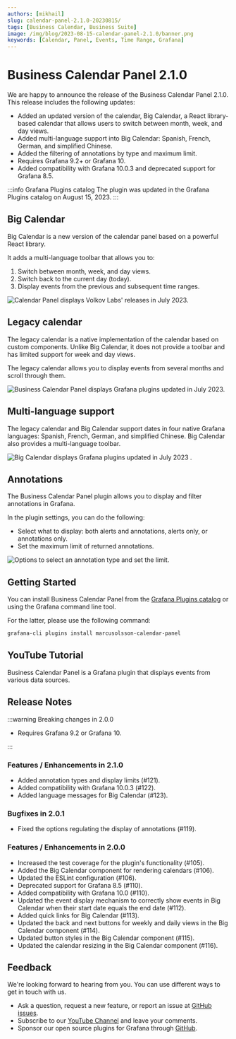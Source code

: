 ```yaml
---
authors: [mikhail]
slug: calendar-panel-2.1.0-20230815/
tags: [Business Calendar, Business Suite]
image: /img/blog/2023-08-15-calendar-panel-2.1.0/banner.png
keywords: [Calendar, Panel, Events, Time Range, Grafana]
---
```



# Business Calendar Panel 2.1.0

We are happy to announce the release of the Business Calendar Panel 2.1.0. This release includes the following updates:

- Added an updated version of the calendar, Big Calendar, a React library-based calendar that allows users to switch between month, week, and day views.
- Added multi-language support into Big Calendar: Spanish, French, German, and simplified Chinese.
- Added the filtering of annotations by type and maximum limit.
- Requires Grafana 9.2+ or Grafana 10.
- Added compatibility with Grafana 10.0.3 and deprecated support for Grafana 8.5.

:::info Grafana Plugins catalog
The plugin was updated in the Grafana Plugins catalog on August 15, 2023.
:::

<Shorts
  src="https://www.youtube.com/embed/DV3HLdHMz5Y"
  title="Business Calendar Panel 2.1.0 for Grafana."
/>

## Big Calendar

Big Calendar is a new version of the calendar panel based on a powerful React library.

It adds a multi-language toolbar that allows you to:

1. Switch between month, week, and day views.
2. Switch back to the current day (today).
3. Display events from the previous and subsequent time ranges.

<Image
  title="Calendar Panel displays Volkov Labs' releases in July 2023."
  src="/img/blog/2023-08-15-calendar-panel-2.1.0/big.png"
/>

## Legacy calendar

The legacy calendar is a native implementation of the calendar based on custom components. Unlike Big Calendar, it does not provide a toolbar and has limited support for week and day views.

The legacy calendar allows you to display events from several months and scroll through them.

<Image
  title="Business Calendar Panel displays Grafana plugins updated in July 2023."
  src="/img/blog/2023-08-15-calendar-panel-2.1.0/legacy.png"
/>

## Multi-language support

The legacy calendar and Big Calendar support dates in four native Grafana languages: Spanish, French, German, and simplified Chinese. Big Calendar also provides a multi-language toolbar.

<Image
  title="Big Calendar displays Grafana plugins updated in July 2023 ."
  src="/img/blog/2023-08-15-calendar-panel-2.1.0/spanish.png"
/>

## Annotations

The Business Calendar Panel plugin allows you to display and filter annotations in Grafana.

In the plugin settings, you can do the following:

- Select what to display: both alerts and annotations, alerts only, or annotations only.
- Set the maximum limit of returned annotations.

<Image
  title="Options to select an annotation type and set the limit."
  src="/img/blog/2023-08-15-calendar-panel-2.1.0/annotations.png"
/>

## Getting Started

You can install Business Calendar Panel from the [Grafana Plugins catalog](https://grafana.com/grafana/plugins/marcusolsson-calendar-panel/) or using the Grafana command line tool.

For the latter, please use the following command:

```bash
grafana-cli plugins install marcusolsson-calendar-panel
```

## YouTube Tutorial

Business Calendar Panel is a Grafana plugin that displays events from various data sources.

<Youtube
  id="iPJ122x0oos"
  title="Display events from the JSON API data source."
/>

## Release Notes

:::warning Breaking changes in 2.0.0

- Requires Grafana 9.2 or Grafana 10.

:::

### Features / Enhancements in 2.1.0

- Added annotation types and display limits (#121).
- Added compatibility with Grafana 10.0.3 (#122).
- Added language messages for Big Calendar (#123).

### Bugfixes in 2.0.1

- Fixed the options regulating the display of annotations (#119).

### Features / Enhancements in 2.0.0

- Increased the test coverage for the plugin's functionality (#105).
- Added the Big Calendar component for rendering calendars (#106).
- Updated the ESLint configuration (#106).
- Deprecated support for Grafana 8.5 (#110).
- Added compatibility with Grafana 10.0 (#110).
- Updated the event display mechanism to correctly show events in Big Calendar when their start date equals the end date (#112).
- Added quick links for Big Calendar (#113).
- Updated the back and next buttons for weekly and daily views in the Big Calendar component (#114).
- Updated button styles in the Big Calendar component (#115).
- Updated the calendar resizing in the Big Calendar component (#116).

## Feedback

We're looking forward to hearing from you. You can use different ways to get in touch with us.

- Ask a question, request a new feature, or report an issue at [GitHub issues](https://github.com/volkovlabs/business-calendar/issues).
- Subscribe to our [YouTube Channel](https://www.youtube.com/@volkovlabs) and leave your comments.
- Sponsor our open source plugins for Grafana through [GitHub](https://github.com/sponsors/VolkovLabs).
